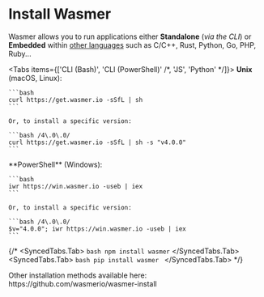 # Install Wasmer


Wasmer allows you to run applications either **Standalone** (_via the CLI_) or **Embedded** within [other languages](./#wasmer-language-integrations) such as C/C++, Rust, Python, Go, PHP, Ruby...

<Tabs items={['CLI (Bash)', 'CLI (PowerShell)' /*, 'JS', 'Python' */]}>
  <Tab>
    **Unix** (macOS, Linux):

    ```bash
    curl https://get.wasmer.io -sSfL | sh
    ```

    Or, to install a specific version:

    ```bash /4\.0\.0/
    curl https://get.wasmer.io -sSfL | sh -s "v4.0.0"
    ```

  </Tab>

  <Tab>
    **PowerShell** (Windows):

    ```bash
    iwr https://win.wasmer.io -useb | iex
    ```

    Or, to install a specific version:

    ```bash /4\.0\.0/
    $v="4.0.0"; iwr https://win.wasmer.io -useb | iex
    ```

  </Tab>

{/* <SyncedTabs.Tab> `bash npm install wasmer` </SyncedTabs.Tab> <SyncedTabs.Tab> ```bash pip install wasmer ``` </SyncedTabs.Tab> */}

</Tabs>

<Callout type="info">
  Other installation methods available here:
  https://github.com/wasmerio/wasmer-install
</Callout>
